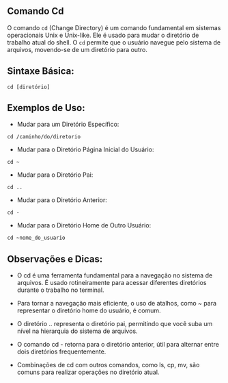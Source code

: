 ## Comando Cd

O comando `cd` (Change Directory) é um comando fundamental em sistemas operacionais Unix e Unix-like. Ele é usado para mudar o diretório de trabalho atual do shell. O `cd` permite que o usuário navegue pelo sistema de arquivos, movendo-se de um diretório para outro.

## Sintaxe Básica:

`cd [diretório]`

## Exemplos de Uso:

- Mudar para um Diretório Específico:

`cd /caminho/do/diretorio`

- Mudar para o Diretório Página Inicial do Usuário:

`cd ~`

- Mudar para o Diretório Pai:

`cd ..`

- Mudar para o Diretório Anterior:

`cd -`

- Mudar para o Diretório Home de Outro Usuário:

`cd ~nome_do_usuario`

## Observações e Dicas:

- O cd é uma ferramenta fundamental para a navegação no sistema de arquivos. É usado rotineiramente para acessar diferentes diretórios durante o trabalho no terminal.
 
- Para tornar a navegação mais eficiente, o uso de atalhos, como ~ para representar o diretório home do usuário, é comum.
 
- O diretório .. representa o diretório pai, permitindo que você suba um nível na hierarquia do sistema de arquivos.
 
- O comando cd - retorna para o diretório anterior, útil para alternar entre dois diretórios frequentemente.

- Combinações de cd com outros comandos, como ls, cp, mv, são comuns para realizar operações no diretório atual.
